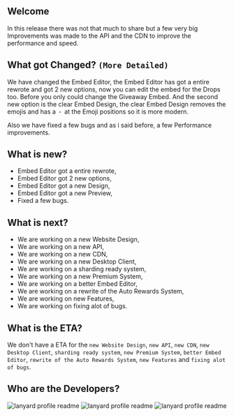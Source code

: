 ## Welcome
In this release there was not that much to share but a few very big Improvements was made to the API and the CDN to improve the performance and speed.

## What got Changed? ``(More Detailed)``
We have changed the Embed Editor, the Embed Editor has got a entire rewrote and got 2 new options, now you can edit the embed for the Drops too. Before you only could change the Giveaway Embed. And the second new option is the clear Embed Design, the clear Embed Design removes the emojis and has a ``・`` at the Emoji positions so it is more modern.

Also we have fixed a few bugs and as i said before, a few Performance improvements.

## What is new?
- Embed Editor got a entire rewrote,
- Embed Editor got 2 new options,
- Embed Editor got a new Design,
- Embed Editor got a new Preview,
- Fixed a few bugs.

## What is next?
- We are working on a new Website Design,
- We are working on a new API,
- We are working on a new CDN,
- We are working on a new Desktop Client,
- We are working on a sharding ready system,
- We are working on a new Premium System,
- We are working on a better Embed Editor,
- We are working on a rewrite of the Auto Rewards System,
- We are working on new Features,
- We are working on fixing alot of bugs.

## What is the ETA?
We don't have a ETA for the ``new Website Design``, ``new API``, ``new CDN``, ``new Desktop Client``, ``sharding ready system``, ``new Premium System``, ``better Embed Editor``, ``rewrite of the Auto Rewards System``, ``new Features`` and ``fixing alot of bugs``.

## Who are the Developers?
<div style={{ display: 'flex', alignItems: 'center', marginTop: '1rem', marginBottom: '1rem', flexWrap: 'auto', gap: '1rem', overflow: 'auto', overflowY: 'hidden', width: '100%' }}>
    <img src="https://lanyard.cnrad.dev/api/679407120743137300" alt="lanyard profile readme" style={{ transform: 'translateZ(0px)', opacity: 1 }} />
    <img src="https://lanyard.cnrad.dev/api/764741767370768405" alt="lanyard profile readme" style={{ transform: 'translateZ(0px)', opacity: 1 }} />
    <img src="https://lanyard.cnrad.dev/api/530832812274614303" alt="lanyard profile readme" style={{ transform: 'translateZ(0px)', opacity: 1 }} />
</div>